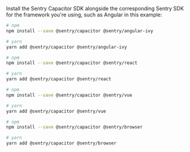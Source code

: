 Install the Sentry Capacitor SDK alongside the corresponding Sentry SDK for the framework you're using, such as Angular in this example:

```bash {tabTitle:Angular}
# npm
npm install --save @sentry/capacitor @sentry/angular-ivy

# yarn
yarn add @sentry/capacitor @sentry/angular-ivy
```

```bash {tabTitle:React}
# npm
npm install --save @sentry/capacitor @sentry/react

# yarn
yarn add @sentry/capacitor @sentry/react
```

```bash {tabTitle:Vue}
# npm
npm install --save @sentry/capacitor @sentry/vue

# yarn
yarn add @sentry/capacitor @sentry/vue
```

```bash {tabTitle:Other}
# npm
npm install --save @sentry/capacitor @sentry/browser

# yarn
yarn add @sentry/capacitor @sentry/browser
```

